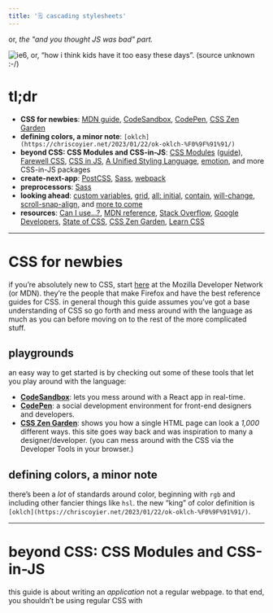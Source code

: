 ```yaml
---
title: '🗒️ cascading stylesheets'
---
```


or, *the "and you thought JS was bad" part.*

![ie6, or, “how i think kids have it too easy these days”. (source unknown :-/)](https://d2mxuefqeaa7sj.cloudfront.net/s_0B828FF6D12E231BCF0AE967888ED54E55ACCEAD112BA1C7E17ECE12EED19F0A_1541456135231_4365152223_a026981156_b.jpg)

# tl;dr
- **CSS for newbies**: [MDN guide](https://developer.mozilla.org/en-US/docs/Learn/Getting_started_with_the_web), [CodeSandbox](https://codesandbox.io/s/new), [CodePen](https://codepen.io/), [CSS Zen Garden](http://csszengarden.com/)
- **defining colors, a minor note**: `[oklch](https://chriscoyier.net/2023/01/22/ok-oklch-%F0%9F%91%91/)`
- **beyond CSS: CSS Modules and CSS-in-JS**: [CSS Modules](https://github.com/css-modules/css-modules) ([guide](https://glenmaddern.com/articles/css-modules)), [Farewell CSS](https://moox.io/blog/farewell-css/), [CSS in JS](https://speakerdeck.com/vjeux/react-css-in-js), [A Unified Styling Language](https://medium.com/seek-blog/a-unified-styling-language-d0c208de2660), [emotion](https://emotion.sh/), and more CSS-in-JS packages
- **create-next-app**: [PostCSS](https://postcss.org/), [Sass](https://sass-lang.com/guide), [webpack](https://webpack.js.org/)
- **preprocessors**: [Sass](https://sass-lang.com/)
- **looking ahead**: [custom variables](https://preset-env.cssdb.org/features#custom-properties), [grid](https://developer.mozilla.org/en-US/docs/Web/CSS/grid), [all: initial](https://preset-env.cssdb.org/features#all-property), [contain](https://developers.google.com/web/updates/2016/06/css-containment), [will-change](https://developers.google.com/web/fundamentals/design-and-ux/animations/animations-and-performance#using_the_will-change_property), [scroll-snap-align](https://developers.google.com/web/updates/2018/07/css-scroll-snap), and [more to come](https://preset-env.cssdb.org/features)
- **resources**: [Can I use…?](https://caniuse.com/), [MDN reference](https://developer.mozilla.org/docs/Web/CSS), [Stack Overflow](https://stackoverflow.com/), [Google Developers](https://developers.google.com/web/updates/), [State of CSS](https://stateofcss.com/), [CSS Zen Garden](http://csszengarden.com/), [Learn CSS](https://web.dev/learn/css/)


----------
# CSS for newbies

if you’re absolutely new to CSS, start [here](https://developer.mozilla.org/en-US/docs/Learn/Getting_started_with_the_web) at the Mozilla Developer Network (or MDN). they’re the people that make Firefox and have the best reference guides for CSS. in general though this guide assumes you’ve got a base understanding of CSS so go forth and mess around with the language as much as you can before moving on to the rest of the more complicated stuff.

## playgrounds

an easy way to get started is by checking out some of these tools that let you play around with the language:

- [**CodeSandbox**](https://codesandbox.io/s/new): lets you mess around with a React app in real-time.
- [**CodePen**](https://codepen.io/): a social development environment for front-end designers and developers.
- [**CSS Zen Garden**](http://csszengarden.com/): shows you how a single HTML page can look a *1,000* different ways. this site goes way back and was inspiration to many a designer/developer. (you can mess around with the CSS via the Developer Tools in your browser.)


## defining colors, a minor note

there’s been a *lot* of standards around color, beginning with `rgb` and including other fancier things like `hsl`. the new “king” of color definition is `[oklch](https://chriscoyier.net/2023/01/22/ok-oklch-%F0%9F%91%91/)`.


----------
# beyond CSS: CSS Modules and CSS-in-JS

this guide is about writing an *application* not a regular webpage. to that end, you shouldn’t be using regular CSS with <style> tags anymore — as your application grows and more contributors add to it, you will drown in a sea of madness and salty tears. yes, your mother taught you to wash behind your ears, brush your teeth, and never, *EVER* use inline styles in your HTML. but those days are over and a new era has come.

the truth is that this space is still rapidly in development and the dust isn’t quite settled yet. i think there are compelling arguments for both CSS-in-JS and CSS Modules. you’ll probably fine going with either these days.


## CSS Modules: a happy middle ground

[CSS Modules](https://github.com/css-modules/css-modules) are a great way to get a lot of the benefits of CSS-in-JS without leaving the CSS world altogether. here’s a [helpful primer](https://glenmaddern.com/articles/css-modules) on getting started.


## CSS-in-JS: some compelling arguments

CSS-in-JS forgoes CSS files altogether and says we should have our styling where our components are. think about it this way. when you’re sharing HTML these days, we tend to do so via *HTML-in-JS*. in other words, one can create React components and publish them to the general web to share to fellow developers. similarly, one could argue, the best way to share CSS is to package them inside of something standard like JS.

**great reads on the topic**

- [**Farewell CSS**](https://moox.io/blog/farewell-css/): a great take on why you should probably be doing CSS-in-JS.
- [**CSS in JS**](https://speakerdeck.com/vjeux/react-css-in-js)[:](https://speakerdeck.com/vjeux/react-css-in-js) a watershed moment of a slideshow arguing for you to forget everything you now about how inline styles are bad.
- [**A Unified Styling Language**](https://medium.com/seek-blog/a-unified-styling-language-d0c208de2660): from the co-creator of CSS modules, an argument for CSS-in-JS and to leave behind things like BEM which are only conventions/opt-in vs. something that’s baked-in to a methodology.

**package options**
again, there’s so much action going on in this space that it’s still to be decided what paradigm will win here. for now though, my tentative recommendation is [emotion](https://emotion.sh/).

- [**emotion**](https://emotion.sh/): rapidly in development, new to the party. “next-gen”.
- [**styled-components**](https://www.styled-components.com/): personally, i’m not a fan since it requires bundling a CSS parser. bleh.
- [**glamorous**](https://glamorous.rocks/): uses objects in JS to declare CSS for a particular module.
- [**Aphrodite**](https://github.com/Khan/aphrodite): uses objects and lets you do server-side rendering, too.
- [**vanilla-extract**](https://vanilla-extract.style/)
- [**polished**](https://polished.js.org/): lets you write CSS rules in a more semantic way. the “lodash” of CSS-in-JS.
- [**Linaria**](https://github.com/callstack/linaria): zero-runtime CSS in JS.
- [**styletron**](http://styletron.js.org/): has some smart optimizations around CSS generation.
- [**JSS**](http://cssinjs.org): one of the original packages — uses a dynamic stylesheet to add rules. (you’ll need [react-jss](http://cssinjs.org/react-jss/?v=v8.6.1) as well.)
- [**Radium**](https://formidable.com/open-source/radium/): one of the original packages in this space.
- [**Atomic CSS**](https://acss.io/): bleh. unreadable.
- to help you decide: [an article](https://hackernoon.com/all-you-need-to-know-about-css-in-js-984a72d48ebc) going over (some of) the various libraries.


----------
# create-next-app

related to the [previous section on JS](https://paper.dropbox.com/doc/javascript--ARW2fKhq0ia6O_FwQYPXtVxEAg-E6hvmTcdbsZbZOJUcePQt), i’ll mention again here the technologies included by default related to CSS for you to use out of the box.


- [**PostCSS**](https://postcss.org/): enables lots of nice CSS capabilities, including the following:
    - [**postcss-preset-env**](https://preset-env.cssdb.org/features)**:** lets you use new/experimental (stage 3+) CSS features today. this depends on your `browserslist` field in `package.json`. (historical note: postcss-preset-env was previously known as “cssnext”)
    - [**autoprefixing**](https://github.com/postcss/autoprefixer#autoprefixer-): adds compatibility support for different browsers.
    - [**CSS Modules**](https://github.com/css-modules/css-modules): let’s you import CSS into your JS. name your css files `*.module.css` to take advantage.
- [**Sass**](https://sass-lang.com/guide): provides support for a superset of CSS. (*note*: disabled by default. needs to be turned on by installing the `node-sass` package.)


## CSS Reset

[**sanitize.css**](https://csstools.github.io/sanitize.css/) is a CSS Reset that helps normalize things across browsers, a lesser problem these days but still important.


## conventions

**CSS Modules**
when you can, it’s suggested to use CSS Modules which provide great scoping for your CSS to a particular JS module. first, name your CSS file `[name].module.css` and then you can use it in your JS module as such (take note of the `composes` keyword and what it’s doing):

    // Button.module.css
    .className {
      color: green;
      background: red;
    }
    
    .otherClassName {
      composes: className;
      color: yellow;
    }


    // Button.js
    
    class Button extends Component {
      render() {
        // reference as a js object
        return <button className={styles.otherClassName}>Button</button>;
      }
    }


----------
# preprocessors

given the recommendation for CSS Modules/CSS-in-JS i might steer you away from CSS preprocessors (which would add yet another layer top of an already complex stack of technologies). but, if that’s your thing, then take a look at [**Sass**](https://sass-lang.com/).

the advantages Sass can give you are things like:

- variables
- nesting of rules
- mixins
- operators
- and [more](https://sass-lang.com/guide)!

(*historical note*: other packages in the space are things like [Less](http://lesscss.org/) but the community isn’t as strong there and the support from other vendors isn’t as robust.)


----------
# looking ahead

there’s a bunch of CSS features constantly in the making. let’s look at a couple of more interesting ones that are in the pipeline (as of Fall 2018) and/or are currently in the wild for you to try:


- [**custom variables**](https://preset-env.cssdb.org/features#custom-properties): this is already pretty much out in the wild. let’s you specify variables much like you would in Sass or LESS.
- [**grid**](https://developer.mozilla.org/en-US/docs/Web/CSS/grid): simplifies existing layout patterns. here are some sites showing off its capabilities:
    - [CSS Grid Garden](http://cssgridgarden.com/)
    - [Intro to CSS grids](https://labs.jensimmons.com/#intro-grid)
    - [MDN documentation](https://developer.mozilla.org/docs/Web/CSS/CSS_Grid_Layout/CSS_Grid_and_Progressive_Enhancement#Starting_to_use_Grid_in_production)
        - [MDN inspirational examples](https://www.mozilla.org/developer/css-grid/?utm_source=gridtooltip&utm_medium=devtools&utm_campaign=cssgrid_layout)
    - [Grid by Example](https://gridbyexample.com/examples/)
- [**all: initial**](https://preset-env.cssdb.org/features#all-property): lets you reset the properties of an element.
- [**contain**](https://developers.google.com/web/updates/2016/06/css-containment): not widely supported yet but can ostensibly give you some performance gains during rendering.
- [**will-change**](https://developers.google.com/web/fundamentals/design-and-ux/animations/animations-and-performance#using_the_will-change_property): gives a performance hint to the browser on how a particular element will change over time.
- [**scroll-snap-align**](https://developers.google.com/web/updates/2018/07/css-scroll-snap): a way to give some control over scroll behavior to align with certain anchor points.

*(and* [*many more*](https://preset-env.cssdb.org/features) *to come…)*


----------
# resources
- [**Can I use…?**](https://caniuse.com/): to check cross-browser support for a particular feature.
    - “*Hell is other browsers — Sartre”* (from [QuirksMode](https://www.quirksmode.org/), the original support reference)
- [**Mozilla Developer Network**](https://developer.mozilla.org/docs/Web/CSS): the best reference for web technologies.
- [**Stack Overflow**](https://stackoverflow.com/): *the* go-to place for when you’ve RTFM and still don’t WTF is broken.
- [**Google Developers**](https://developers.google.com/web/updates/): keep up-to-date on the latest upcoming changes in CSS.
- [**State of CSS**](https://stateofcss.com/): yearly survey of what’s being used in the wild for CSS.
- [**CSS Zen Garden**](http://csszengarden.com/): shows you how a single HTML page can look a *1,000* different ways. this site goes way back and was inspiration to many a designer/developer.
- [**Learn CSS**](https://web.dev/learn/css/): from web.dev, an evergreen beginner’s course.
- and, **even more resources**: [+🤝 resources and meetups](https://paper.dropbox.com/doc/resources-and-meetups-505aKd6qIT6rzbC21M6xw) 
